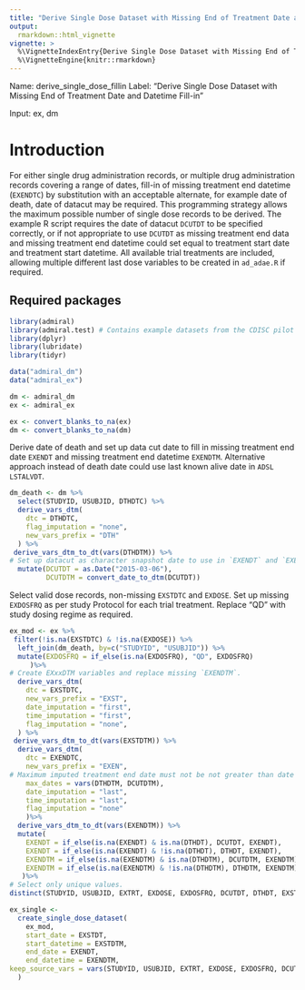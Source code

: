```yaml
---
title: "Derive Single Dose Dataset with Missing End of Treatment Date and Datetime Fill-in"
output:  
  rmarkdown::html_vignette
vignette: >
  %\VignetteIndexEntry{Derive Single Dose Dataset with Missing End of Treatment Date and Datetime Fill-in}
  %\VignetteEngine{knitr::rmarkdown}
---
```


Name: derive_single_dose_fillin
Label: "Derive Single Dose Dataset with Missing End of Treatment Date and Datetime Fill-in" 

Input: ex, dm

# Introduction
For either single drug administration records, or multiple drug administration records covering a range of dates, fill-in of missing treatment end datetime (`EXENDTC`) by substitution with an acceptable alternate, for example date of death, date of datacut may be required. This programming strategy allows the maximum possible number of single dose records to be derived.
The example R script requires the date of datacut `DCUTDT` to be specified correctly, or if not appropriate to use `DCUTDT` as missing treatment end data and missing treatment end datetime could set equal to treatment start date and treatment start datetime. 
All available trial treatments are included, allowing multiple different last dose variables to be created in `ad_adae.R` if required.

## Required packages
```r
library(admiral)
library(admiral.test) # Contains example datasets from the CDISC pilot project
library(dplyr)
library(lubridate)
library(tidyr)

data("admiral_dm")
data("admiral_ex")

dm <- admiral_dm
ex <- admiral_ex

ex <- convert_blanks_to_na(ex)
dm <- convert_blanks_to_na(dm)
```
Derive date of death and set up data cut date to fill in missing treatment end date `EXENDT` and missing treatment end datetime `EXENDTM`.
Alternative approach instead of death date could use last known alive date in `ADSL` `LSTALVDT`.
```r
dm_death <- dm %>%
  select(STUDYID, USUBJID, DTHDTC) %>%
  derive_vars_dtm(
    dtc = DTHDTC,
    flag_imputation = "none",
    new_vars_prefix = "DTH"
  ) %>% 
 derive_vars_dtm_to_dt(vars(DTHDTM)) %>%
# Set up datacut as character snapshot date to use in `EXENDT` and `EXENDTM` imputations
  mutate(DCUTDT = as.Date("2015-03-06"),
         DCUTDTM = convert_date_to_dtm(DCUTDT))
```
Select valid dose records, non-missing `EXSTDTC` and `EXDOSE`.
Set up missing `EXDOSFRQ` as per study Protocol for each trial treatment. 
Replace "QD" with study dosing regime as required.
```r
ex_mod <- ex %>%
 filter(!is.na(EXSTDTC) & !is.na(EXDOSE)) %>%
  left_join(dm_death, by=c("STUDYID", "USUBJID")) %>% 
  mutate(EXDOSFRQ = if_else(is.na(EXDOSFRQ), "QD", EXDOSFRQ) 
     )%>%
# Create EXxxDTM variables and replace missing `EXENDTM`.
  derive_vars_dtm(
    dtc = EXSTDTC,
    new_vars_prefix = "EXST",
    date_imputation = "first",
    time_imputation = "first",
    flag_imputation = "none",
  ) %>%
 derive_vars_dtm_to_dt(vars(EXSTDTM)) %>%
  derive_vars_dtm(
    dtc = EXENDTC,
    new_vars_prefix = "EXEN",
# Maximum imputed treatment end date must not be not greater than date of death or after the datacut date
    max_dates = vars(DTHDTM, DCUTDTM),
    date_imputation = "last",
    time_imputation = "last",
    flag_imputation = "none"
    )%>% 
  derive_vars_dtm_to_dt(vars(EXENDTM)) %>%
  mutate(
    EXENDT = if_else(is.na(EXENDT) & is.na(DTHDT), DCUTDT, EXENDT),
    EXENDT = if_else(is.na(EXENDT) & !is.na(DTHDT), DTHDT, EXENDT),
    EXENDTM = if_else(is.na(EXENDTM) & is.na(DTHDTM), DCUTDTM, EXENDTM), 
    EXENDTM = if_else(is.na(EXENDTM) & !is.na(DTHDTM), DTHDTM, EXENDTM) 
   )%>%
# Select only unique values.
distinct(STUDYID, USUBJID, EXTRT, EXDOSE, EXDOSFRQ, DCUTDT, DTHDT, EXSTDT, EXSTDTM, EXENDT, EXENDTM, EXSTDTC, EXENDTC)

ex_single <-
  create_single_dose_dataset(
    ex_mod,
    start_date = EXSTDT,
    start_datetime = EXSTDTM,
    end_date = EXENDT,
    end_datetime = EXENDTM,
keep_source_vars = vars(STUDYID, USUBJID, EXTRT, EXDOSE, EXDOSFRQ, DCUTDT, EXSTDT, EXSTDTM, EXENDT, EXENDTM, EXSTDTC, EXENDTC)
  ) 
```


